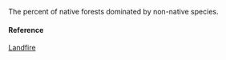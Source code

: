 The percent of native forests dominated by non-native species.

#### Reference

[Landfire](https://www.landfire.gov/about.php)